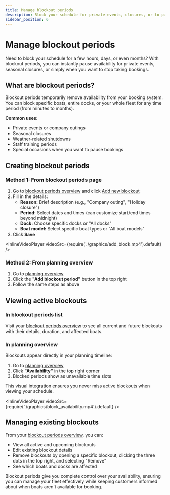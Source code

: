 ```yaml
---
title: Manage blockout periods
description: Block your schedule for private events, closures, or to pause availability
sidebar_position: 6
---
```



# Manage blockout periods

Need to block your schedule for a few hours, days, or even months? With blockout periods, you can instantly pause availability for private events, seasonal closures, or simply when you want to stop taking bookings.

## What are blockout periods?

Blockout periods temporarily remove availability from your booking system. You can block specific boats, entire docks, or your whole fleet for any time period (from minutes to months).

**Common uses:**

- Private events or company outings
- Seasonal closures
- Weather-related shutdowns
- Staff training periods
- Special occasions when you want to pause bookings

## Creating blockout periods

### Method 1: From blockout periods page

1. Go to [blockout periods overview](https://dashboard.letsbook.app/blocks) and click [Add new blockout](https://dashboard.letsbook.app/blocks/new)
2. Fill in the details:
    - **Reason:** Brief description (e.g., "Company outing", "Holiday closure")
    - **Period:** Select dates and times (can customize start/end times beyond midnight)
    - **Dock:** Choose specific docks or "All docks"
    - **Boat model:** Select specific boat types or "All boat models"
3. Click **Save**

<InlineVideoPlayer videoSrc={require('./graphics/add_block.mp4').default} />

### Method 2: From planning overview

1. Go to [planning overview](https://dashboard.letsbook.app/planning)
2. Click the **"Add blockout period"** button in the top right
3. Follow the same steps as above

## Viewing active blockouts

### In blockout periods list

Visit your [blockout periods overview](https://dashboard.letsbook.app/blocks) to see all current and future blockouts with their details, duration, and affected boats.

### In planning overview

Blockouts appear directly in your planning timeline:

1. Go to [planning overview](https://dashboard.letsbook.app/planning)
2. Click **"Availability"** in the top right corner
3. Blocked periods show as unavailable time slots

This visual integration ensures you never miss active blockouts when viewing your schedule.

<InlineVideoPlayer
    videoSrc={require('./graphics/block_availability.mp4').default}
/>

## Managing existing blockouts

From your [blockout periods overview](https://dashboard.letsbook.app/blocks), you can:

- View all active and upcoming blockouts
- Edit existing blockout details
- Remove blockouts by opening a specific blockout, clicking the three dots in the top right, and selecting "Remove"
- See which boats and docks are affected

Blockout periods give you complete control over your availability, ensuring you can manage your fleet effectively while keeping customers informed about when boats aren't available for booking.
